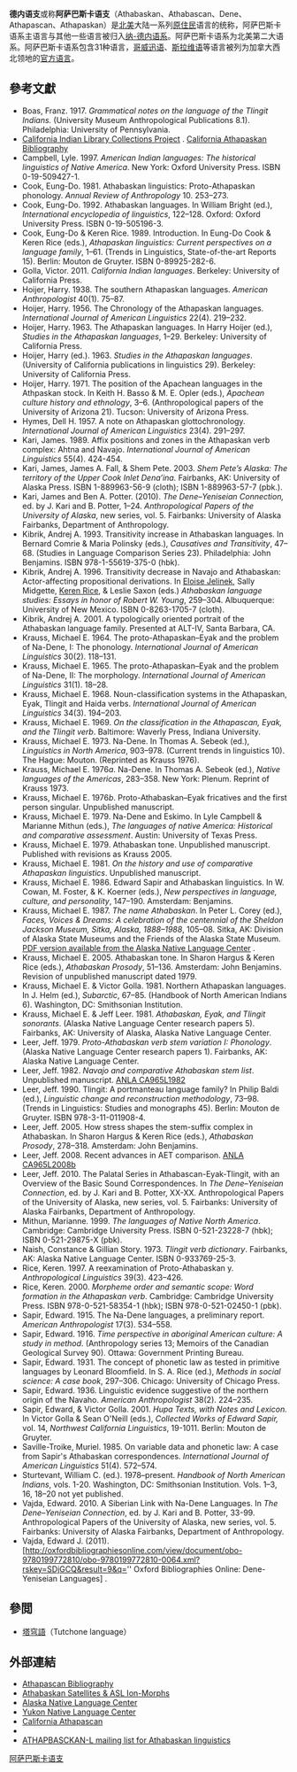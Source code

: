 {{expand|time=2011-03-10T09:43:43+00:00}}
{{expert|time=2011-03-10T09:43:43+00:00}}
{{Infobox Language family
|name        = 德内语支
|map         = Na-Dene langs.png
|mapsize=200px
|mapcation=[[納－德內語系|納－德內語系]]的分佈（額外添加了[[特林吉特語|特林吉特語]]和[[埃雅克語|埃雅克語]]）
|region      = [[北美洲|北美洲]]
|familycolor = Na-Dené
|fam1      = [[德內－葉尼塞語門|德內－葉尼塞語門]] (建議中)
|fam2      = [[納－德內語系|納－德內語系]]
|fam3      =  [[阿薩巴斯卡－埃雅克語族|阿薩巴斯卡－埃雅克語族]]
|child1      =  [[北德內語支|北德內語支]]
|child2      =  [[太平洋沿岸阿薩巴斯卡語支|太平洋沿岸阿薩巴斯卡語支]]
|child3      =  [[南德內語支|南德內語支]]
|linglist=
|iso5=ath
|iso6=
}}

'''德内语支'''或称'''阿萨巴斯卡语支'''（Athabaskan、Athabascan、Dene、Athapascan、Athapaskan）是[[北美|北美]]大陆一系列[[原住民|原住民]]语言的统称，阿萨巴斯卡语系主语言与其他一些语言被归入[[纳-德内语系|纳-德内语系]]。阿萨巴斯卡语系为北美第二大语系。阿萨巴斯卡语系包含31种语言，[[哥威迅语|哥威迅语]]、[[斯拉维语|斯拉维语]]等语言被列为加拿大西北领地的[[官方语言|官方语言]]。

==參考文獻==
{{refbegin|2}}
* Boas, Franz. 1917. ''Grammatical notes on the language of the Tlingit Indians.'' (University Museum Anthropological Publications 8.1). Philadelphia: University of Pennsylvania.
* [http://www.mip.berkeley.edu/cilc/bibs/toc.html California Indian Library Collections Project] {{Wayback|url=http://www.mip.berkeley.edu/cilc/bibs/toc.html |date=20131207074130 }}. [http://www.mip.berkeley.edu/cilc/bibs/athapascan.html California Athapaskan Bibliography] {{Wayback|url=http://www.mip.berkeley.edu/cilc/bibs/athapascan.html |date=20130424070313 }}
* Campbell, Lyle. 1997. ''American Indian languages: The historical linguistics of Native America''. New York: Oxford University Press. ISBN 0-19-509427-1.
* Cook, Eung-Do. 1981. Athabaskan linguistics: Proto-Athapaskan phonology. ''Annual Review of Anthropology'' 10. 253–273.
* Cook, Eung-Do. 1992. Athabaskan languages. In William Bright (ed.), ''International encyclopedia of linguistics'', 122–128. Oxford: Oxford University Press.  ISBN 0-19-505196-3.
* Cook, Eung-Do & Keren Rice. 1989. Introduction. In Eung-Do Cook & Keren Rice (eds.), ''Athapaskan linguistics: Current perspectives on a language family'', 1–61. (Trends in Linguistics, State-of-the-art Reports 15). Berlin: Mouton de Gruyter. ISBN 0-89925-282-6.
* Golla, Victor. 2011. ''California Indian Ianguages''. Berkeley: University of California Press.
* Hoijer, Harry. 1938. The southern Athapaskan languages. ''American Anthropologist'' 40(1). 75–87.
* Hoijer, Harry. 1956. The Chronology of the Athapaskan languages. ''International Journal of American Linguistics'' 22(4). 219–232.
* Hoijer, Harry. 1963. The Athapaskan languages. In Harry Hoijer (ed.), ''Studies in the Athapaskan languages'', 1–29. Berkeley: University of California Press.
* Hoijer, Harry (ed.). 1963. ''Studies in the Athapaskan languages''. (University of California publications in linguistics 29). Berkeley: University of California Press.
* Hoijer, Harry. 1971. The position of the Apachean languages in the Athpaskan stock. In Keith H. Basso & M. E. Opler (eds.), ''Apachean culture history and ethnology'', 3–6. (Anthropological papers of the University of Arizona 21). Tucson: University of Arizona Press.
* Hymes, Dell H. 1957. A note on Athapaskan glottochronology. ''International Journal of American Linguistics'' 23(4). 291–297.
* Kari, James. 1989. Affix positions and zones in the Athapaskan verb complex: Ahtna and Navajo. ''International Journal of American Linguistics'' 55(4). 424-454.
* Kari, James, James A. Fall, & Shem Pete. 2003. ''Shem Pete’s Alaska: The territory of the Upper Cook Inlet Denaʼina.'' Fairbanks, AK: University of Alaska Press. ISBN 1-889963-56-9 (cloth); ISBN 1-889963-57-7 (pbk.).
* Kari, James and Ben A. Potter. (2010). ''The Dene–Yeniseian Connection,'' ed. by J. Kari and B. Potter, 1–24. ''Anthropological Papers of the University of Alaska'', new series, vol. 5. Fairbanks: University of Alaska Fairbanks, Department of Anthropology.
* Kibrik, Andrej A. 1993. Transitivity increase in Athabaskan languages. In Bernard Comrie & Maria Polinsky (eds.), ''Causatives and Transitivity'', 47–68. (Studies in Language Comparison Series 23). Philadelphia: John Benjamins. ISBN 978-1-55619-375-0 (hbk).
* Kibrik, Andrej A. 1996. Transitivity decrease in Navajo and Athabaskan: Actor-affecting propositional derivations. In [[Eloise_Jelinek|Eloise Jelinek]], Sally Midgette, [[Keren_Rice|Keren Rice]], & Leslie Saxon (eds.) ''Athabaskan language studies: Essays in honor of Robert W. Young'', 259–304. Albuquerque: University of New Mexico. ISBN 0-8263-1705-7 (cloth).
* Kibrik, Andrej A. 2001. A typologically oriented portrait of the Athabaskan language family. Presented at ALT-IV, Santa Barbara, CA.
* Krauss, Michael E. 1964. The proto-Athapaskan–Eyak and the problem of Na-Dene, I: The phonology. ''International Journal of American Linguistics'' 30(2). 118–131.
* Krauss, Michael E. 1965. The proto-Athapaskan–Eyak and the problem of Na-Dene, II: The morphology. ''International Journal of American Linguistics'' 31(1). 18–28.
* Krauss, Michael E. 1968. Noun-classification systems in the Athapaskan, Eyak, Tlingit and Haida verbs. ''International Journal of American Linguistics'' 34(3). 194–203.
* Krauss, Michael E. 1969. ''On the classification in the Athapascan, Eyak, and the Tlingit verb''. Baltimore: Waverly Press, Indiana University.
* Krauss, Michael E. 1973. Na-Dene. In Thomas A. Sebeok (ed.), ''Linguistics in North America'', 903–978. (Current trends in linguistics 10). The Hague: Mouton. (Reprinted as Krauss 1976).
* Krauss, Michael E. 1976''a''. Na-Dene. In Thomas A. Sebeok (ed.), ''Native languages of the Americas'', 283–358. New York: Plenum. Reprint of Krauss 1973.
* Krauss, Michael E. 1976''b''. Proto-Athabaskan–Eyak fricatives and the first person singular. Unpublished manuscript.
* Krauss, Michael E. 1979. Na-Dene and Eskimo. In Lyle Campbell & Marianne Mithun (eds.), ''The languages of native America: Historical and comparative assessment''. Austin: University of Texas Press.
* Krauss, Michael E. 1979. Athabaskan tone. Unpublished manuscript. Published with revisions as Krauss 2005.
* Krauss, Michael E. 1981. ''On the history and use of comparative Athapaskan linguistics''. Unpublished manuscript.
* Krauss, Michael E. 1986. Edward Sapir and Athabaskan linguistics. In W. Cowan, M. Foster, & K. Koerner (eds.), ''New perspectives in language, culture, and personality'', 147–190. Amsterdam: Benjamins.
* Krauss, Michael E. 1987. ''The name Athabaskan''. In Peter L. Corey (ed.), ''Faces, Voices & Dreams: A celebration of the centennial of the Sheldon Jackson Museum, Sitka, Alaska, 1888–1988'', 105–08. Sitka, AK: Division of Alaska State Museums and the Friends of the Alaska State Museum. [http://www.uaf.edu/anlc/docs/krauss_name_athabaskan.pdf PDF version available from the Alaska Native Language Center] {{Wayback|url=http://www.uaf.edu/anlc/docs/krauss_name_athabaskan.pdf |date=20080723190252 }}.
* Krauss, Michael E. 2005. Athabaskan tone.  In Sharon Hargus & Keren Rice (eds.), ''Athabaskan Prosody'', 51–136. Amsterdam: John Benjamins. Revision of unpublished manuscript dated 1979.
* Krauss, Michael E. & Victor Golla. 1981. Northern Athapaskan languages. In J. Helm (ed.), ''Subarctic'', 67–85. (Handbook of North American Indians 6). Washington, DC: Smithsonian Institution.
* Krauss, Michael E. & Jeff Leer. 1981. ''Athabaskan, Eyak, and Tlingit sonorants''. (Alaska Native Language Center research papers 5). Fairbanks, AK: University of Alaska, Alaska Native Language Center.
* Leer, Jeff. 1979. ''Proto-Athabaskan verb stem variation I: Phonology''. (Alaska Native Language Center research papers 1). Fairbanks, AK: Alaska Native Language Center.
* Leer, Jeff. 1982. ''Navajo and comparative Athabaskan stem list''. Unpublished manuscript. [http://www.uaf.edu/anla/item.xml?id=CA965L1982 ANLA CA965L1982] {{Wayback|url=http://www.uaf.edu/anla/item.xml?id=CA965L1982 |date=20210511111501 }}
* Leer, Jeff. 1990. Tlingit: A portmanteau language family? In Philip Baldi (ed.), ''Linguistic change and reconstruction methodology'', 73–98. (Trends in Linguistics: Studies and monographs 45). Berlin: Mouton de Gruyter. ISBN 978-3-11-011908-4.
* Leer, Jeff. 2005. How stress shapes the stem-suffix complex in Athabaskan. In Sharon Hargus & Keren Rice (eds.), ''Athabaskan Prosody'', 278–318. Amsterdam: John Benjamins.
* Leer, Jeff. 2008. Recent advances in AET comparison. [http://www.uaf.edu/anla/item.xml?id=CA965L2008b ANLA CA965L2008b] {{Wayback|url=http://www.uaf.edu/anla/item.xml?id=CA965L2008b |date=20220402003014 }}
* Leer, Jeff. 2010. The Palatal Series in Athabascan-Eyak-Tlingit, with an Overview of the Basic Sound Correspondences.  In ''The Dene–Yeniseian Connection'', ed. by J. Kari and B. Potter, XX-XX. Anthropological Papers of the University of Alaska, new series, vol. 5. Fairbanks: University of Alaska Fairbanks, Department of Anthropology.
* Mithun, Marianne. 1999. ''The languages of Native North America''. Cambridge: Cambridge University Press. ISBN 0-521-23228-7 (hbk); ISBN 0-521-29875-X (pbk).
* Naish, Constance & Gillian Story. 1973. ''Tlingit verb dictionary''. Fairbanks, AK: Alaska Native Language Center. ISBN 0-933769-25-3.
* Rice, Keren. 1997. A reexamination of Proto-Athabaskan y. ''Anthropological Linguistics'' 39(3). 423–426.
* Rice, Keren. 2000. ''Morpheme order and semantic scope: Word formation in the Athapaskan verb''. Cambridge: Cambridge University Press. ISBN 978-0-521-58354-1 (hbk); ISBN 978-0-521-02450-1 (pbk).
* Sapir, Edward. 1915. The Na-Dene languages, a preliminary report. ''American Anthropologist'' 17(3). 534–558.
* Sapir, Edward. 1916. ''Time perspective in aboriginal American culture: A study in method''. (Anthropology series 13; Memoirs of the Canadian Geological Survey 90). Ottawa: Government Printing Bureau.
* Sapir, Edward. 1931. The concept of phonetic law as tested in primitive languages by Leonard Bloomfield. In S. A. Rice (ed.), ''Methods in social science: A case book'', 297–306. Chicago: University of Chicago Press.
* Sapir, Edward. 1936. Linguistic evidence suggestive of the northern origin of the Navaho. ''American Anthropologist'' 38(2). 224–235.
* Sapir, Edward, & Victor Golla. 2001. ''Hupa Texts, with Notes and Lexicon.'' In Victor Golla & Sean O'Neill (eds.), ''Collected Works of Edward Sapir,'' vol. 14, ''Northwest California Linguistics'', 19-1011.  Berlin: Mouton de Gruyter.
* Saville-Troike, Muriel. 1985. On variable data and phonetic law: A case from Sapir's Athabaskan correspondences. ''International Journal of American Linguistics'' 51(4). 572–574.
* Sturtevant, William C. (ed.). 1978–present. ''Handbook of North American Indians'', vols. 1-20. Washington, DC: Smithsonian Institution. Vols. 1–3, 16, 18–20 not yet published.
* Vajda, Edward. 2010. A Siberian Link with Na-Dene Languages. In ''The Dene–Yeniseian Connection'', ed. by J. Kari and B. Potter, 33-99. Anthropological Papers of the University of Alaska, new series, vol. 5. Fairbanks: University of Alaska Fairbanks, Department of Anthropology.
* Vajda, Edward J. (2011). [http://oxfordbibliographiesonline.com/view/document/obo-9780199772810/obo-9780199772810-0064.xml?rskey=SDjGCQ&result=9&q='' Oxford Bibliographies Online: Dene-Yeniseian Languages] {{Wayback|url=http://oxfordbibliographiesonline.com/view/document/obo-9780199772810/obo-9780199772810-0064.xml?rskey=SDjGCQ&result=9&q= |date=20171011045841 }}.
{{refend}}

==參閲==
*[[塔穹語|塔穹語]]（Tutchone language）

==外部連結==
{{Wikisource1911Enc|Athapascan}}
* [http://www.mip.berkeley.edu/cilc/bibs/athapascan.html Athapascan Bibliography] {{Wayback|url=http://www.mip.berkeley.edu/cilc/bibs/athapascan.html |date=20130424070313 }}
* [https://web.archive.org/web/20110827113819/http://ling.ucsc.edu/Jorge/fernald.html Athabaskan Satellites & ASL Ion-Morphs]
* [http://www.uaf.edu/anlc/ Alaska Native Language Center] {{Wayback|url=http://www.uaf.edu/anlc/ |date=20170629162530 }}
* [https://web.archive.org/web/20050602090721/http://www.yukoncollege.yk.ca/ynlc/ Yukon Native Language Center]
* [http://billabbie.com/calath/index.html California Athapascan] {{Wayback|url=http://billabbie.com/calath/index.html |date=20080516051024 }}
*{{Cite web
| last = Don Macnaughtan
| title = Bibliography and Discography on the Chetco, Tututni and other Athapaskans of Southwest Oregon
| format = Lane Community College Library
| accessdate = 2012-09-04
| url = http://www.lanecc.edu/library/don/athapaskan.htm
| archive-date = 2013-04-12
| archive-url = https://web.archive.org/web/20130412031154/http://www.lanecc.edu/library/don/athapaskan.htm
| dead-url = yes
}}
* [https://web.archive.org/web/20100601065750/http://listserv.linguistlist.org/archives/athapbasckan-l.html ATHAPBASCKAN-L mailing list for Athabaskan linguistics]

[[Category:阿萨巴斯卡语支|]]